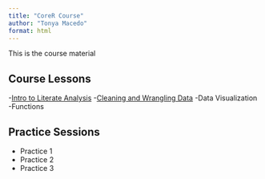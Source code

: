 ```yaml
---
title: "CoreR Course"
author: "Tonya Macedo"
format: html
---
```


This is the course material

## Course Lessons

-[Intro to Literate Analysis](script/Quick analysis.html)
-[Cleaning and Wrangling Data](script/cleaning_and_wrangling.html)
-Data Visualization
-Functions

## Practice Sessions
- Practice 1
- Practice 2
- Practice 3